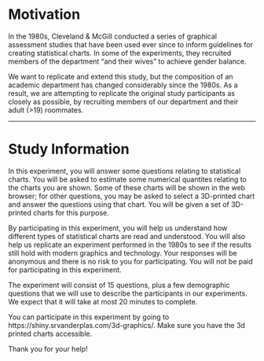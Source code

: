
# Motivation

In the 1980s, Cleveland & McGill conducted a series of graphical assessment studies that have been used ever since to inform guidelines for creating statistical charts. In some of the experiments, they recruited members of the department "and their wives" to achieve gender balance.

We want to replicate and extend this study, but the composition of an academic department has changed considerably since the 1980s. As a result, we are attempting to replicate the original study participants as closely as possible, by recruiting members of our department and their adult (>19) roommates.

---

# Study Information

In this experiment, you will answer some questions relating to statistical charts.
You will be asked to estimate some numerical quantites relating to the charts you are shown.
Some of these charts will be shown in the web browser; for other questions, you may be asked to select a 3D-printed chart and answer the questions using that chart.
You will be given a set of 3D-printed charts for this purpose.

By participating in this experiment, you will help us understand how different types of statistical charts are read and understood.
You will also help us replicate an experiment performed in the 1980s to see if the results still hold with modern graphics and technology.
Your responses will be anonymous and there is no risk to you for participating. You will not be paid for participating in this experiment.

The experiment will consist of 15 questions, plus a few demographic questions that we will use to describe the participants in our experiments. We expect that it will take at most 20 minutes to complete.

You can participate in this experiment by going to https://shiny.srvanderplas.com/3d-graphics/. Make sure you have the 3d printed charts accessible.


Thank you for your help!

